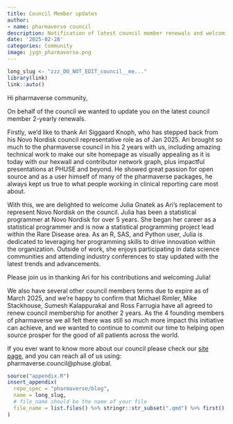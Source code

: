 ```yaml
---
title: Council Member updates
author:
- name: pharmaverse council
description: Notification of latest council member renewals and welcoming Julia!
date: '2025-02-28'
categories: Community
image: jygn_pharmaverse.png
---
```


<!--------------- typical setup ----------------->

```r
long_slug <- "zzz_DO_NOT_EDIT_council__me..."
library(link)
link::auto()
```

<!--------------- post begins here ----------------->

Hi pharmaverse community,

On behalf of the council we wanted to update you on the latest council member
2-yearly renewals.

Firstly, we’d like to thank Ari Siggaard Knoph, who has stepped back from his
Novo Nordisk council representative role as of Jan 2025. Ari brought so much
to the pharmaverse council in his 2 years with us, including amazing technical
work to make our site homepage as visually appealing as it is today with our
hexwall and contributor network graph, plus impactful presentations at PHUSE
and beyond. He showed great passion for open source and as a user himself of
many of the pharmaverse packages, he always kept us true to what people working
in clinical reporting care most about.

With this, we are delighted to welcome Julia Gnatek as Ari’s replacement to
represent Novo Nordisk on the council. Julia has been a statistical programmer
at Novo Nordisk for over 5 years. She began her career as a statistical programmer
and is now a statistical programming project lead within the Rare Disease area.
As an R, SAS, and Python user, Julia is dedicated to leveraging her programming
skills to drive innovation within the organization. Outside of work, she enjoys
participating in data science communities and attending industry conferences to
stay updated with the latest trends and advancements.

Please join us in thanking Ari for his contributions and welcoming Julia!

We also have several other council members terms due to expire as of March 2025,
and we’re happy to confirm that Michael Rimler, Mike Stackhouse, Sumesh
Kalappurakal and Ross Farrugia have all agreed to renew council membership
for another 2 years. As the 4 founding members of pharmaverse we all felt there
was still so much more impact this initiative can achieve, and we wanted to
continue to commit our time to helping open source prosper for the good of all
patients across the world.

If you ever want to know more about our council please check our
[site page](https://pharmaverse.org/contribute/council/), and you can reach all
of us using: pharmaverse.council@phuse.global.


<!--------------- appendices go here ----------------->

```r
source("appendix.R")
insert_appendix(
  repo_spec = "pharmaverse/blog",
  name = long_slug,
  # file_name should be the name of your file
  file_name = list.files() %>% stringr::str_subset(".qmd") %>% first()
)
```
